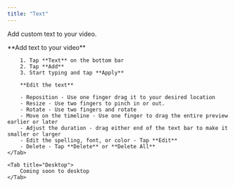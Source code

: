 ```yaml
---
title: "Text"
---
```


Add custom text to your video.

<Tabs>
    <Tab title="iOS">
        **Add text to your video**

        1. Tap **Text** on the bottom bar
        2. Tap **Add**
        3. Start typing and tap **Apply**

        **Edit the text**

        - Reposition - Use one finger drag it to your desired location
        - Resize - Use two fingers to pinch in or out.
        - Rotate - Use two fingers and rotate
        - Move on the timeline - Use one finger to drag the entire preview earlier or later
        - Adjust the duration - drag either end of the text bar to make it smaller or larger
        - Edit the spelling, font, or color - Tap **Edit**
        - Delete - Tap **Delete** or **Delete All**
    </Tab>

    <Tab title="Desktop">
        Coming soon to desktop
    </Tab>
</Tabs>
